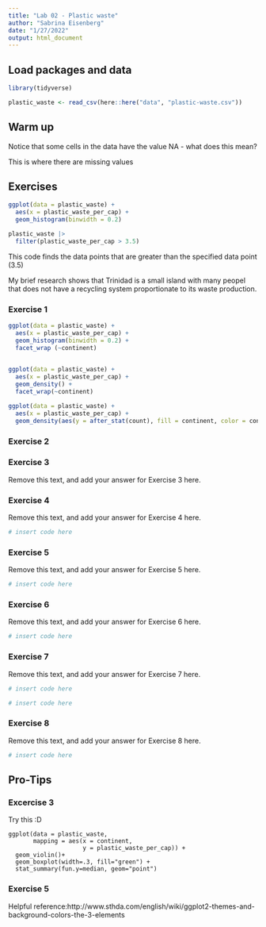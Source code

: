 ```yaml
---
title: "Lab 02 - Plastic waste"
author: "Sabrina Eisenberg"
date: "1/27/2022"
output: html_document
---
```


## Load packages and data

```r
library(tidyverse)
```

```r
plastic_waste <- read_csv(here::here("data", "plastic-waste.csv"))
```

## Warm up 
Notice that some cells in the data have the value NA - what does this mean? 

This is where there are missing values 

## Exercises

```r

ggplot(data = plastic_waste) +
  aes(x = plastic_waste_per_cap) +
  geom_histogram(binwidth = 0.2)

```

```r
plastic_waste |>
  filter(plastic_waste_per_cap > 3.5)
```
This code finds the data points that are greater than the specified data point (3.5)

My brief research shows that Trinidad is a small island with many peopel that does not have a recycling system proportionate to its waste production. 

### Exercise 1


```r

ggplot(data = plastic_waste) +
  aes(x = plastic_waste_per_cap) +
  geom_histogram(binwidth = 0.2) + 
  facet_wrap (~continent)
  

```

```r

ggplot(data = plastic_waste) +
  aes(x = plastic_waste_per_cap) +
  geom_density() +
  facet_wrap(~continent)

```

```r

ggplot(data = plastic_waste) +
  aes(x = plastic_waste_per_cap) +
  geom_density(aes(y = after_stat(count), fill = continent, color = continent, alpha = .1)) 

```


### Exercise 2


### Exercise 3

Remove this text, and add your answer for Exercise 3 here.

### Exercise 4

Remove this text, and add your answer for Exercise 4 here.

```r
# insert code here
```

### Exercise 5

Remove this text, and add your answer for Exercise 5 here.

```r
# insert code here
```

### Exercise 6

Remove this text, and add your answer for Exercise 6 here.

```r
# insert code here
```

### Exercise 7

Remove this text, and add your answer for Exercise 7 here.

```r
# insert code here
```

```r
# insert code here
```

### Exercise 8

Remove this text, and add your answer for Exercise 8 here.

```r
# insert code here
```

## Pro-Tips

### Excercise 3

Try this :D

```
ggplot(data = plastic_waste, 
       mapping = aes(x = continent, 
                     y = plastic_waste_per_cap)) +
  geom_violin()+
  geom_boxplot(width=.3, fill="green") +
  stat_summary(fun.y=median, geom="point") 
```

### Exercise 5 

Helpful reference:http://www.sthda.com/english/wiki/ggplot2-themes-and-background-colors-the-3-elements
